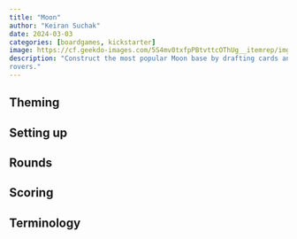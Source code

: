 ```yaml
---
title: "Moon"
author: "Keiran Suchak"
date: 2024-03-03
categories: [boardgames, kickstarter]
image: https://cf.geekdo-images.com/5S4mv0txfpPBtvttcOThUg__itemrep/img/tDaLiIY58rhlKzdvCnfxf31QTZ0=/fit-in/246x300/filters:strip_icc()/pic6742326.png
description: "Construct the most popular Moon base by drafting cards and placing
rovers."
---
```


## Theming

## Setting up

## Rounds

## Scoring

## Terminology


